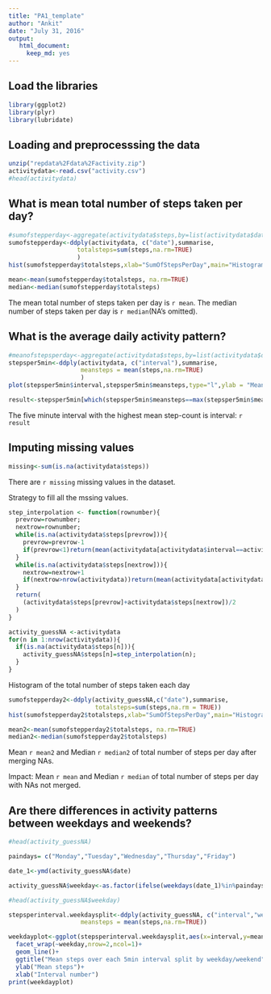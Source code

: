 ---
title: "PA1_template"
author: "Ankit"
date: "July 31, 2016"
output: 
   html_document:
     keep_md: yes
---
## Load the libraries
```{r}
library(ggplot2)
library(plyr)
library(lubridate)
```
## Loading and preprocesssing the data
```{r}
unzip("repdata%2Fdata%2Factivity.zip")
activitydata<-read.csv("activity.csv")
#head(activitydata)
```

## What is mean total number of steps taken per day?
```{r}
#sumofstepperday<-aggregate(activitydata$steps,by=list(activitydata$date),FUN=sum)
sumofstepperday<-ddply(activitydata, c("date"),summarise,
                   totalsteps=sum(steps,na.rm=TRUE)
                   )
hist(sumofstepperday$totalsteps,xlab="SumOfStepsPerDay",main="Histogram of the total number of steps taken each day")
```
```{r,echo=FALSE}
mean<-mean(sumofstepperday$totalsteps, na.rm=TRUE)
median<-median(sumofstepperday$totalsteps)
```

The mean total number of steps taken per day is `r mean`. The median number of steps taken per day is `r median`(NA's omitted).


## What is the average daily activity pattern?
```{r}
#meanofstepsperday<-aggregate(activitydata$steps,by=list(activitydata$date),FUN=mean)
stepsper5min<-ddply(activitydata, c("interval"),summarise,
                    meansteps = mean(steps,na.rm=TRUE)
                    )
plot(stepsper5min$interval,stepsper5min$meansteps,type="l",ylab = "Mean_ Steps",xlab="5-minute interval",main="Average steps for each 5-min interval")
```
```{r,echo=FALSE}
result<-stepsper5min[which(stepsper5min$meansteps==max(stepsper5min$meansteps)),"interval"]
```

The five minute interval with the highest mean step-count is interval:
`r result`


## Imputing missing values
```{r,echo=FALSE}
missing<-sum(is.na(activitydata$steps))
```
There are `r missing` missing values in the dataset.

Strategy to fill all the mssing values.

```{r}
step_interpolation <- function(rownumber){
  prevrow=rownumber;
  nextrow=rownumber;
  while(is.na(activitydata$steps[prevrow])){
    prevrow=prevrow-1
    if(prevrow<1)return(mean(activitydata[activitydata$interval==activitydata$interval[rownumber],"steps"],na.rm=TRUE))
  }
  while(is.na(activitydata$steps[nextrow])){
    nextrow=nextrow+1
    if(nextrow>nrow(activitydata))return(mean(activitydata[activitydata$interval==activitydata$interval[rownumber],"steps"],na.rm=TRUE))
  }
  return(
    (activitydata$steps[prevrow]+activitydata$steps[nextrow])/2
  )
}

activity_guessNA <-activitydata
for(n in 1:nrow(activitydata)){
  if(is.na(activitydata$steps[n])){
    activity_guessNA$steps[n]=step_interpolation(n);
  }
}
```
Histogram of the total number of steps taken each day

```{r}
sumofstepperday2<-ddply(activity_guessNA,c("date"),summarise,
                        totalsteps=sum(steps,na.rm = TRUE))
hist(sumofstepperday2$totalsteps,xlab="SumOfStepsPerDay",main="Histogram of the total number of steps taken each day")
```

```{r,echo=FALSE}
mean2<-mean(sumofstepperday2$totalsteps, na.rm=TRUE)
median2<-median(sumofstepperday2$totalsteps)
```
Mean `r mean2` and Median `r median2` of total number of steps per day after merging NAs.

Impact: Mean `r mean` and Median `r median` of total number of steps per day with NAs not merged.


## Are there differences in activity patterns between weekdays and weekends?

```{r}
#head(activity_guessNA)

paindays= c("Monday","Tuesday","Wednesday","Thursday","Friday")

date_1<-ymd(activity_guessNA$date)

activity_guessNA$weekday<-as.factor(ifelse(weekdays(date_1)%in%paindays,"weekday","weekend"))

#head(activity_guessNA$weekday)

stepsperinterval.weekdaysplit<-ddply(activity_guessNA, c("interval","weekday"),summarise,
                    meansteps = mean(steps,na.rm=TRUE))

weekdayplot<-ggplot(stepsperinterval.weekdaysplit,aes(x=interval,y=meansteps))+
  facet_wrap(~weekday,nrow=2,ncol=1)+
  geom_line()+
  ggtitle("Mean steps over each 5min interval split by weekday/weekend")+
  ylab("Mean steps")+
  xlab("Interval number")
print(weekdayplot)

```


